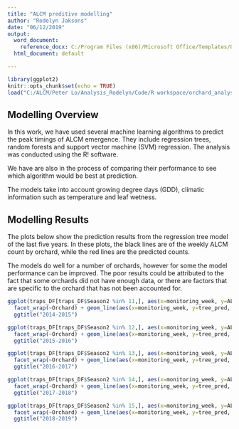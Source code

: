 ```yaml
---
title: "ALCM preditive modelling"
author: "Rodelyn Jaksons"
date: "06/12/2019"
output:
  word_document:
    reference_docx: C:/Program Files (x86)/Microsoft Office/Templates/Office.2013/Plant_and_Food_Research/PFR_Basic_Science_Report_Template.dotm
  html_document: default  

---
```


```r
library(ggplot2)
knitr::opts_chunk$set(echo = TRUE)
load("C:/ALCM/Peter Lo/Analysis_Rodelyn/Code/R workspace/orchard_analysis_WS.RData")
```

## Modelling Overview

In this work, we have used several machine learning algorithms to predict the peak timings of ALCM emergence. They include regression trees, random forests and support vector machine (SVM) regression. The analysis was conducted using the R! software.\


We have are also in the process of comparing their performance to see which algorithm would be best at prediction.\


The models take into account growing degree days (GDD), climatic information such as temperature and leaf wetness. 


## Modelling Results
The plots below show the prediction results from the regression tree model of the last five years. In these plots, the black lines are of the weekly ALCM count by orchard, while the red lines are the predicted counts.\

The models do well for a number of orchards, however for some the model performance can be improved. The poor results could be attributed to the fact that some orchards did not have enough data, or there are factors that are specific to the orchard that has not been accounted for. 

```r

ggplot(traps_DF[traps_DF$Season2 %in% 11,], aes(x=monitoring_week, y=ALCM_count, group=Orchard)) + geom_line() +
  facet_wrap(~Orchard) + geom_line(aes(x=monitoring_week, y=tree_pred, group=Orchard),col="red") +
  ggtitle("2014-2015")

ggplot(traps_DF[traps_DF$Season2 %in% 12,], aes(x=monitoring_week, y=ALCM_count, group=Orchard)) + geom_line() +
  facet_wrap(~Orchard) + geom_line(aes(x=monitoring_week, y=tree_pred, group=Orchard),col="red") +
  ggtitle("2015-2016")

ggplot(traps_DF[traps_DF$Season2 %in% 13,], aes(x=monitoring_week, y=ALCM_count, group=Orchard)) + geom_line() +
  facet_wrap(~Orchard) + geom_line(aes(x=monitoring_week, y=tree_pred, group=Orchard),col="red")+
  ggtitle("2016-2017")

ggplot(traps_DF[traps_DF$Season2 %in% 14,], aes(x=monitoring_week, y=ALCM_count, group=Orchard)) + geom_line() +
  facet_wrap(~Orchard) + geom_line(aes(x=monitoring_week, y=tree_pred, group=Orchard),col="red")+
  ggtitle("2017-2018")

ggplot(traps_DF[traps_DF$Season2 %in% 15,], aes(x=monitoring_week, y=ALCM_count, group=Orchard)) + geom_line() +
  facet_wrap(~Orchard) + geom_line(aes(x=monitoring_week, y=tree_pred, group=Orchard),col="red")+
  ggtitle("2018-2019")

```

